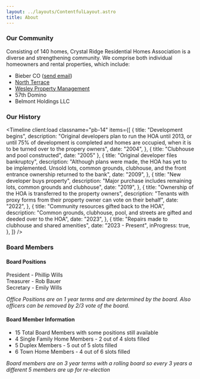 ```yaml
---
layout: ../layouts/ContentfulLayout.astro
title: About
---
```



### Our Community

Consisting of 140 homes, Crystal Ridge Residential Homes Association is a diverse and strengthening community.
We comprise both individual homeowners and rental properties, which include:

- Bieber CO ([send email](amybiebergroup@gmail.com))
- [North Terrace](https://northterrace.com/)
- [Wesley Property Management](https://www.wesleyproperties.com/)
- 57th Domino
- Belmont Holdings LLC

### Our History

<Timeline
  client:load
  classname="pb-14"
  items={[
    {
      title: "Development begins",
      description:
        "Original developers plan to run the HOA until 2013, or until 75% of development is completed and homes are occupied, when it is to be turned over to the propery owners",
      date: "2004",
    },
    { title: "Clubhouse and pool constructed", date: "2005" },
    {
      title: "Original developer files bankruptcy",
      description:
        "Although plans were made, the HOA has yet to be implemented. Unsold lots, common grounds, clubhouse, and the front entrance ownership returned to the bank",
      date: "2009",
    },
    {
      title: "New developer buys property",
      description:
        "Major purchase includes remaining lots, common grounds and clubhouse",
      date: "2019",
    },
    {
      title: "Ownership of the HOA is transferred to the property owners",
      description:
        "Tenants with proxy forms from their property owner can vote on their behalf",
      date: "2022",
    },
    {
      title: "Community resources gifted back to the HOA",
      description:
        "Common grounds, clubhouse, pool, and streets are gifted and deeded over to the HOA",
      date: "2023",
    },
    {
      title: "Repairs made to clubhouse and shared amenities",
      date: "2023 - Present",
      inProgress: true,
    },
  ]}
/>

### Board Members

<div class="flex max-sm:flex-col gap-2">
<div>

#### Board Positions

President - Phillip Wills  
Treasurer - Rob Bauer  
Secretary - Emily Wills

_Office Positions are on 1 year terms and are determined by the board. Also officers can be removed by 2/3 vote of the board._

</div>
<div>

#### Board Member Information

- 15 Total Board Members with some positions still available
- 4 Single Family Home Members - 2 out of 4 slots filled
- 5 Duplex Members - 5 out of 5 slots filled
- 6 Town Home Members - 4 out of 6 slots filled

_Board members are on 3 year terms with a rolling board so every 3 years a different 5 members are up for re-election_

</div>
</div>

